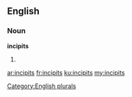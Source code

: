 ==English==

===Noun===
'''incipits'''

# {{plural of|[[incipit]]}}

[[Category:English plurals]]

[[ar:incipits]]
[[fr:incipits]]
[[ku:incipits]]
[[my:incipits]]